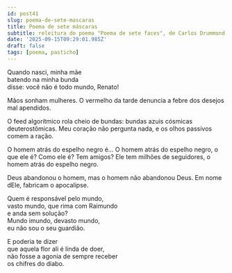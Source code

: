 ```yaml
---
id: post41
slug: poema-de-sete-mascaras
title: Poema de sete máscaras
subtitle: releitura do poema "Poema de sete faces", de Carlos Drummond de Andrade
date: '2025-09-15T09:29:01.985Z'
draft: false
tags: [poema, pasticho]
---
```

Quando nasci, minha mãe  
batendo na minha bunda  
disse: você não é todo mundo, Renato!  

Mãos sonham mulheres.
O vermelho da tarde denuncia a febre
dos desejos mal apendidos.

O feed algorítmico rola cheio de bundas:
bundas azuis cósmicas deuterostômicas.
Meu coração não pergunta nada,
e os olhos passivos comem a ração.

O homem atrás do espelho negro é... 
O homem atrás do espelho negro,
o que ele é? Como ele é? Tem amigos?
Ele tem milhões de seguidores,
o homem atrás do espelho negro.

Deus abandonou o homem,
mas o homem não abandonou Deus.
Em nome dEle, fabricam o apocalipse.

Quem é responsável pelo mundo,  
vasto mundo, que rima com Raimundo  
e anda sem solução?  
Mundo imundo, devasto mundo,  
eu não sou o seu guardião.  

E poderia te dizer  
que aquela flor ali é linda de doer,  
não fosse a agonia de sempre receber  
os chifres do diabo.
